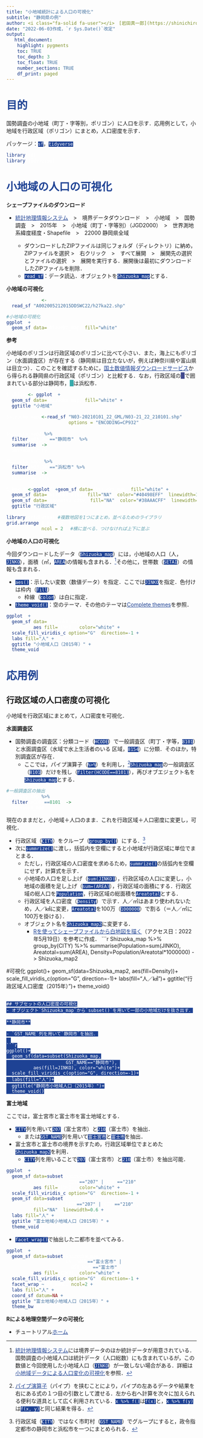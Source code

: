 ---
title: "小地域統計による人口の可視化"
subtitle: "静岡県の例"
author: <i class="fa-solid fa-user"></i>　[岩田真一郎](https://shinichiro-iwata.github.io/)（<i class="fa-solid fa-building-columns"></i>　[神奈川大学経済学部](https://www.econ.kanagawa-u.ac.jp/)）
date: "2022-06-03作成，`r Sys.Date()`改定"
output: 
   html_document:
    highlight: pygments
    toc: TRUE
    toc_depth: 3
    toc_float: TRUE
    number_sections: TRUE
    df_print: paged
---

<style>
h1 {color: #1e4294;}

a {color: #1e4294;}

a:hover{color: #1e4294;}

.list-group-item.active {
    color: white;
    background-color: #1e4294;
    border: none;
}

list-group-item.active, 
.list-group-item.active:focus, 
.list-group-item.active:hover {
    background-color: #1e4294;}
    
code {
    background-color: #1e4294; 
    color: white; 
}</style>

<script src="https://kit.fontawesome.com/484dcd01e4.js" crossorigin="anonymous"></script>

# 目的
国勢調査の小地域（町丁・字等別，ポリゴン）に人口を示す．応用例として，小地域を行政区域（ポリゴン）にまとめ，人口密度を示す．

パッケージ：`sf`，`tidyverse`
```{r, warning=FALSE, message=FALSE}
library(sf)
library(tidyverse)
```

# 小地域の人口の可視化
**シェープファイルのダウンロード**

- [統計地理情報システム](https://www.e-stat.go.jp/gis)　>　境界データダウンロード　>　小地域　>　国勢調査　>　2015年　>　小地域（町丁・字等別）（JGD2000）　>　世界測地系緯度経度・Shapefile　>　22000 静岡県全域 

  - ダウンロードしたZIPファイルは同じフォルダ（ディレクトリ）に納め，ZIPファイルを選択 >　右クリック　>　すべて展開　>　展開先の選択とファイルの選択　>　展開を実行する．展開後は最初にダウンロードしたZIPファイルを削除．
  - `read_sf`：データ読込．オブジェクトを`Shizuoka_map`とする．

**小地域の可視化**

```{r}
Shizuoka_map <- 
  read_sf("A002005212015DDSWC22/h27ka22.shp") 

#小地域の可視化
ggplot()+
  geom_sf(data=Shizuoka_map, fill="white") 
```

**参考**

小地域のポリゴンは行政区域のポリゴンに比べて小さい．また，海上にもポリゴン（水面調査区）が存在する（静岡県は目立たないが，例えば神奈川県や富山県は目立つ）．このことを確認するために，[国土数値情報ダウンロードサービス](https://nlftp.mlit.go.jp/ksj/)から得られる静岡県の行政区域（ポリゴン）と比較する．なお，行政区域の<span style="background-color:#40498EFF; padding: 0 5px;"></span>で囲まれている部分は静岡市，<span style="background-color:#38AAACFF; padding: 0 5px;"></span>は浜松市．

```{r, echo=FALSE, warning=FALSE, message=FALSE}
S_chizu <- ggplot()+
  geom_sf(data=Shizuoka_map, fill="white")+
  ggtitle("小地域")

Shizuoka_map2<-read_sf("N03-20210101_22_GML/N03-21_22_210101.shp", 
                       options = "ENCODING=CP932")
                       
Shizuoka_map2 %>%
  filter(N03_003=="静岡市") %>%
  summarise()-> 
  Shizuoka_city

Shizuoka_map2 %>%
  filter(N03_003=="浜松市")%>%
  summarise()-> 
  hamamatsu_city

S_kokudo<-ggplot()+geom_sf(data=Shizuoka_map, fill="white")+
  geom_sf(data=Shizuoka_city, fill="NA", color="#40498EFF", linewidth=1)+
  geom_sf(data=hamamatsu_city, fill="NA", color="#38AAACFF", linewidth=1)+
  ggtitle("行政区域")
  
library(gridExtra) #複数地図を1つにまとめ，並べるためのライブラリ
grid.arrange(S_kokudo, S_chizu,
             ncol = 2)　#横に並べる．つけなければ上下に並ぶ  
```

**小地域の人口の可視化**

今回ダウンロードしたデータ（`Shizuoka_map`）には，小地域の人口（人，`JINKO`），面積（㎡，`AREA`)の情報も含まれる．[^foot1]その他に，世帯数（`SETAI`）の情報も含まれる．


[^foot1]:[統計地理情報システム](https://www.e-stat.go.jp/gis)には境界データのほか統計データが用意されている．国勢調査の小地域人口は統計データ（人口総数）にも含まれているが，この数値と今回使用した小地域人口（`JINKO`）が一致しない場合がある．詳細は[小地域データによる人口変化の可視化](https://shinichiro-iwata.github.io/geospatial-data-visualization/cbd1-visualization)を参照．

- `aes()`：示したい変数（数値データ）を指定．ここでは`JINKO`を指定．色付けは枠内（`fill`）
  - 枠線（`color`）は白に指定．
- `theme_void()`：空のテーマ．その他のテーマは[Complete themes](https://ggplot2.tidyverse.org/reference/ggtheme.html)を参照．
```{r}
ggplot()+
  geom_sf(data=Shizuoka_map, 
          aes(fill=JINKO), color="white")+
  scale_fill_viridis_c(option="G", direction=-1)+
  labs(fill="人")+
  ggtitle("小地域人口（2015年）")+
  theme_void()
```

# 応用例
## 行政区域の人口密度の可視化
小地域を行政区域にまとめて，人口密度を可視化．

**水面調査区**

- 国勢調査の調査区：分類コード（`HCODE`）で一般調査区（町丁・字等，`8101`）と水面調査区（水域で水上生活者のいる
区域，`8154`）に分類．そのほか，特別調査区が存在．
  - ここでは，パイプ演算子（`%>%`）を利用し，[^foot2]`Shizuoka_map`の一般調査区（`8101`）だけを残し（`filter(HCODE==8101)`），再びオブエジェクト名を`Shizuoka_map`とする．
  
[^foot2]:[パイプ演算子](https://ja.wikipedia.org/wiki/%E3%83%91%E3%82%A4%E3%83%97%E3%83%A9%E3%82%A4%E3%83%B3%E6%BC%94%E7%AE%97%E5%AD%90)（パイプ）を挟むことにより，パイプの左あるデータや結果を右にある式の１つ目の引数として渡せる．左から右へ計算を次々に加えられる便利な道具として広く利用されている．`x %>% f()`は`f(x)`と，`x %>% f(y)`は`f(x, y)`と同じ結果を得る．

```{r}
#一般調査区の抽出
Shizuoka_map %>% 
  filter(HCODE==8101) ->
  Shizuoka_map
```

現在のままだと，小地域＋人口のまま．これを行政区域＋人口密度に変更し，可視化．

- 行政区域（`CITY`）をクループ（`group_by()`）にする．^[行政区域（`CITY`）ではなく市町村（`GST_NAME`）でグループにすると，政令指定都市の静岡市と浜松市を一つにまとめられる．]
- 次に`summrize()`に渡し，括弧内を空欄にすると小地域が行政区域に単位でまとまる．
  - ただし，行政区域の人口密度を求めるため，`summrize()`の括弧内を空欄にせず，計算式を示す．
  - 小地域の人口を足し上げ（`sum(JINKO)`），行政区域の人口に変更し，小地域の面積を足し上げ（`sum=(AREA)`），行政区域の面積にする．行政区域の総人口を`Population`，行政区域の総面積を`Areatotal`とする．
  - 行政区域を人口密度（`Density`）で示す．人／㎡はあまり使われないため，人／㎢に変更，`Areatotal`を100万（`1000000`）で割る（＝人／㎡に100万を掛ける）．
  - オブジェクト名を`Shizuoka_map2`に変更する．
    - [Rを使ってシェープファイルから白地図を描く](https://qiita.com/nozma/items/8e890595c07d3be86bc9)（アクセス日：2022年5月19日）を参考に作成．
```{r}
Shizuoka_map %>%
  group_by(CITY) %>%
  summarise(Population=sum(JINKO),
            Areatotal=sum(AREA),
            Density=Population/Areatotal*1000000) ->
  Shizuoka_map2

#可視化
ggplot()+
  geom_sf(data=Shizuoka_map2, 
          aes(fill=Density))+
  scale_fill_viridis_c(option="G", direction=-1)+
  labs(fill="人／㎢")+
  ggtitle("行政区域人口密度（2015年）")+
  theme_void()
```

## サブセットの人口密度の可視化
- オブジェクト`Shizuoka_map`から`subset()`を用いて一部の小地域だけを抜き出す．

**静岡市**

- `GST_NAME`列を用いて`静岡市`を抽出．
　
```{r}
ggplot()+
  geom_sf(data=subset(Shizuoka_map,
                      GST_NAME=="静岡市"), 
          aes(fill=JINKO), color="white")+
  scale_fill_viridis_c(option="G", direction=-1)+
  labs(fill="人")+
  ggtitle("静岡市小地域人口（2015年）")+
  theme_void()
```

**富士地域**

ここでは，富士宮市と富士市を富士地域とする．

- `CITY`列を用いて`207`（富士宮市）と`210`（富士市）を抽出．
  - または`GST_NAME`列を用いて`富士宮市`と`富士市`を抽出．

- 富士宮市と富士市の境界を示すため，行政区域単位でまとめた`Shizuoka_map2`を利用．
  - `CITY`列を用いることで`207`（富士宮市）と`210`（富士市）を抽出可能．

```{r}
ggplot()+
  geom_sf(data=subset(Shizuoka_map,
                       CITY=="207" | CITY=="210"), 
          aes(fill=JINKO), color="white")+
  scale_fill_viridis_c(option="G", direction=-1)+
  geom_sf(data=subset(Shizuoka_map2,
                      CITY=="207" | CITY=="210"),
          fill="NA", linewidth=0.6)+
  labs(fill="人")+
  ggtitle("富士地域小地域人口（2015年）")+
  theme_void()
```

- `facet_wrap()`で抽出した二都市を並べてみる．

```{r}
ggplot()+
  geom_sf(data=subset(Shizuoka_map,
                      GST_NAME=="富士宮市" |
                        GST_NAME=="富士市"), 
          aes(fill=JINKO), color="white")+
  scale_fill_viridis_c(option="G", direction=-1)+
  facet_wrap(~GST_NAME, ncol=2)+
  labs(fill="人")+
  coord_sf(datum=NA)+
  ggtitle("富士地域小地域人口（2015年）")+
  theme_bw()
```

**Rによる地理空間データの可視化**

- チュートリアル[ホーム](https://shinichiro-iwata.github.io/geospatial-data-visualization/)